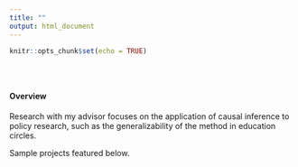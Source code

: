 ```yaml
---
title: ""
output: html_document
---
```


```r
knitr::opts_chunk$set(echo = TRUE)
```


<style type="text/css">
.title {
  display: none;
}

#getting-started img {
  margin-right: 1px;
}

</style>

<div class="row" style="padding-top: 30px;">
<div class="col-sm-6">


#### Overview

Research with my advisor focuses on the application of causal inference to policy
research, such as the generalizability of the method in education circles.

Sample projects featured below.